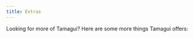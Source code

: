 ```yaml
---
title: Extras
---
```


Looking for more of Tamagui? Here are some more things Tamagui offers:

<Grid>
  <RouteCard
    title="Other exports"
    description="Useful functions and helpers that make developing with Tamagui even easier."
    href="/docs/extras/other-exports"
    theme="orange"
  />
  <RouteCard
    title="Lucide Icons"
    description="Cross-platform compatible SVG based icons."
    href="/docs/components/lucide-icons"
    theme="blue"
  />
</Grid>
